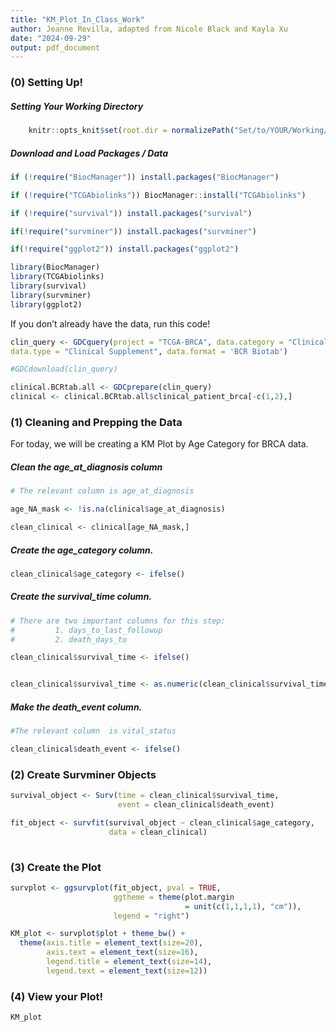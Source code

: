 ```yaml
---
title: "KM_Plot_In_Class_Work"
author: Jeanne Revilla, adapted from Nicole Black and Kayla Xu
date: "2024-09-29"
output: pdf_document
---
```


### (0) Setting Up!

##### Setting Your Working Directory
```r
    knitr::opts_knit$set(root.dir = normalizePath("Set/to/YOUR/Working/Directory")) 
```

##### Download and Load Packages / Data
```r

if (!require("BiocManager")) install.packages("BiocManager")

if (!require("TCGAbiolinks")) BiocManager::install("TCGAbiolinks")

if (!require("survival")) install.packages("survival")

if(!require("survminer")) install.packages("survminer")

if(!require("ggplot2")) install.packages("ggplot2")

library(BiocManager) 
library(TCGAbiolinks)
library(survival)
library(survminer)
library(ggplot2)
```

If you don't already have the data, run this code!
```r
clin_query <- GDCquery(project = "TCGA-BRCA", data.category = "Clinical",
data.type = "Clinical Supplement", data.format = 'BCR Biotab')

#GDCdownload(clin_query)

clinical.BCRtab.all <- GDCprepare(clin_query)
clinical <- clinical.BCRtab.all$clinical_patient_brca[-c(1,2),]
```


### (1) Cleaning and Prepping the Data
For today, we will be creating a KM Plot by Age Category for BRCA data.

##### Clean the age_at_diagnosis column
```r
# The relevant column is age_at_diagnosis

age_NA_mask <- !is.na(clinical$age_at_diagnosis)

clean_clinical <- clinical[age_NA_mask,]

```

##### Create the age_category column. 
```r
clean_clinical$age_category <- ifelse()

```

##### Create the survival_time column.
```r
# There are two important columns for this step:
#         1. days_to_last_followup
#         2. death_days_to

clean_clinical$survival_time <- ifelse()


clean_clinical$survival_time <- as.numeric(clean_clinical$survival_time)

```

##### Make the death_event column.
```r
#The relevant column  is vital_status

clean_clinical$death_event <- ifelse()

```


### (2) Create Survminer Objects
```r
survival_object <- Surv(time = clean_clinical$survival_time, 
                        event = clean_clinical$death_event)

fit_object <- survfit(survival_object ~ clean_clinical$age_category, 
                      data = clean_clinical)
  
```


### (3) Create the Plot
```r
survplot <- ggsurvplot(fit_object, pval = TRUE,
                       ggtheme = theme(plot.margin 
                                       = unit(c(1,1,1,1), "cm")), 
                       legend = "right")

KM_plot <- survplot$plot + theme_bw() + 
  theme(axis.title = element_text(size=20),
        axis.text = element_text(size=16),
        legend.title = element_text(size=14),
        legend.text = element_text(size=12))

```


### (4) View your Plot!
```r
KM_plot

```

